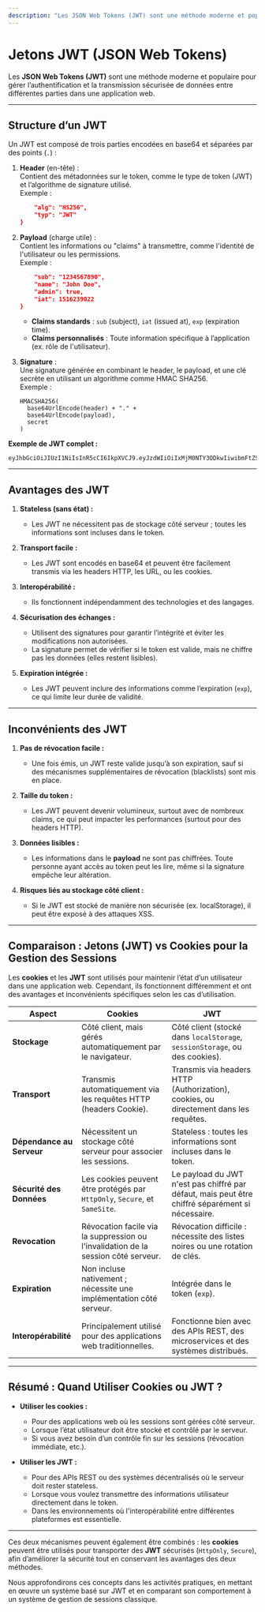 ```yaml
---
description: "Les JSON Web Tokens (JWT) sont une méthode moderne et populaire pour gérer l’authentification et la transmission sécurisée de données entre différentes parties dans une application web."
---
```

# **Jetons JWT (JSON Web Tokens)**

Les **JSON Web Tokens (JWT)** sont une méthode moderne et populaire pour gérer l’authentification et la transmission sécurisée de données entre différentes parties dans une application web.  

---

## **Structure d’un JWT**

Un JWT est composé de trois parties encodées en base64 et séparées par des points (`.`) :
1. **Header** (en-tête) :  
   Contient des métadonnées sur le token, comme le type de token (JWT) et l’algorithme de signature utilisé.  
   Exemple :  
   ```json copy
       "alg": "HS256",
       "typ": "JWT"
   }
   ```

2. **Payload** (charge utile) :  
   Contient les informations ou "claims" à transmettre, comme l'identité de l'utilisateur ou les permissions.  
   Exemple :  
   ```json copy
       "sub": "1234567890",
       "name": "John Doe",
       "admin": true,
       "iat": 1516239022
   }
   ```
   - **Claims standards** : `sub` (subject), `iat` (issued at), `exp` (expiration time).  
   - **Claims personnalisés** : Toute information spécifique à l’application (ex. rôle de l'utilisateur).  

3. **Signature** :  
   Une signature générée en combinant le header, le payload, et une clé secrète en utilisant un algorithme comme HMAC SHA256.  
   Exemple :  
   ```
   HMACSHA256(
     base64UrlEncode(header) + "." +
     base64UrlEncode(payload),
     secret
   )
   ```

**Exemple de JWT complet :**  
```plaintext copy
eyJhbGciOiJIUzI1NiIsInR5cCI6IkpXVCJ9.eyJzdWIiOiIxMjM0NTY3ODkwIiwibmFtZSI6IkpvaG4gRG9lIiwiYWRtaW4iOnRydWV9.SflKxwRJSMeKKF2QT4fwpMeJf36POk6yJV_adQssw5c
```

---

## **Avantages des JWT**

1. **Stateless (sans état) :**  
   - Les JWT ne nécessitent pas de stockage côté serveur ; toutes les informations sont incluses dans le token.  

2. **Transport facile :**  
   - Les JWT sont encodés en base64 et peuvent être facilement transmis via les headers HTTP, les URL, ou les cookies.

3. **Interopérabilité :**  
   - Ils fonctionnent indépendamment des technologies et des langages.  

4. **Sécurisation des échanges :**  
   - Utilisent des signatures pour garantir l’intégrité et éviter les modifications non autorisées.  
   - La signature permet de vérifier si le token est valide, mais ne chiffre pas les données (elles restent lisibles).

5. **Expiration intégrée :**  
   - Les JWT peuvent inclure des informations comme l’expiration (`exp`), ce qui limite leur durée de validité.

---

## **Inconvénients des JWT**

1. **Pas de révocation facile :**  
   - Une fois émis, un JWT reste valide jusqu’à son expiration, sauf si des mécanismes supplémentaires de révocation (blacklists) sont mis en place.

2. **Taille du token :**  
   - Les JWT peuvent devenir volumineux, surtout avec de nombreux claims, ce qui peut impacter les performances (surtout pour des headers HTTP).

3. **Données lisibles :**  
   - Les informations dans le **payload** ne sont pas chiffrées. Toute personne ayant accès au token peut les lire, même si la signature empêche leur altération.

4. **Risques liés au stockage côté client :**  
   - Si le JWT est stocké de manière non sécurisée (ex. localStorage), il peut être exposé à des attaques XSS.

---

## **Comparaison : Jetons (JWT) vs Cookies pour la Gestion des Sessions**

Les **cookies** et les **JWT** sont utilisés pour maintenir l’état d’un utilisateur dans une application web. Cependant, ils fonctionnent différemment et ont des avantages et inconvénients spécifiques selon les cas d’utilisation.

| **Aspect**                | **Cookies**                                              | **JWT**                                               |
|---------------------------|---------------------------------------------------------|------------------------------------------------------|
| **Stockage**              | Côté client, mais gérés automatiquement par le navigateur. | Côté client (stocké dans `localStorage`, `sessionStorage`, ou des cookies). |
| **Transport**             | Transmis automatiquement via les requêtes HTTP (headers Cookie). | Transmis via headers HTTP (Authorization), cookies, ou directement dans les requêtes. |
| **Dépendance au Serveur** | Nécessitent un stockage côté serveur pour associer les sessions. | Stateless : toutes les informations sont incluses dans le token. |
| **Sécurité des Données**  | Les cookies peuvent être protégés par `HttpOnly`, `Secure`, et `SameSite`. | Le payload du JWT n'est pas chiffré par défaut, mais peut être chiffré séparément si nécessaire. |
| **Revocation**            | Révocation facile via la suppression ou l'invalidation de la session côté serveur. | Révocation difficile : nécessite des listes noires ou une rotation de clés. |
| **Expiration**            | Non incluse nativement ; nécessite une implémentation côté serveur. | Intégrée dans le token (`exp`). |
| **Interopérabilité**      | Principalement utilisé pour des applications web traditionnelles. | Fonctionne bien avec des APIs REST, des microservices et des systèmes distribués. |

---

## **Résumé : Quand Utiliser Cookies ou JWT ?**

- **Utiliser les cookies :**  
  - Pour des applications web où les sessions sont gérées côté serveur.  
  - Lorsque l’état utilisateur doit être stocké et contrôlé par le serveur.  
  - Si vous avez besoin d’un contrôle fin sur les sessions (révocation immédiate, etc.).

- **Utiliser les JWT :**  
  - Pour des APIs REST ou des systèmes décentralisés où le serveur doit rester stateless.  
  - Lorsque vous voulez transmettre des informations utilisateur directement dans le token.  
  - Dans les environnements où l'interopérabilité entre différentes plateformes est essentielle.

---

Ces deux mécanismes peuvent également être combinés : les **cookies** peuvent être utilisés pour transporter des **JWT** sécurisés (`HttpOnly`, `Secure`), afin d’améliorer la sécurité tout en conservant les avantages des deux méthodes. 

Nous approfondirons ces concepts dans les activités pratiques, en mettant en œuvre un système basé sur JWT et en comparant son comportement à un système de gestion de sessions classique.